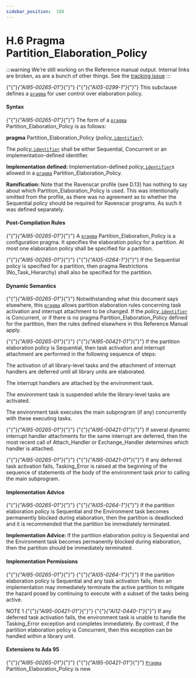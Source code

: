 ---
sidebar_position:  188
---

# H.6 Pragma Partition_Elaboration_Policy

:::warning
We're still working on the Reference manual output.  Internal links are broken,
as are a bunch of other things.
See the [tracking issue](https://github.com/ada-lang-io/ada-lang-io/issues/20)
:::


<p>{"{"}<em>{"AI95-00265-01"}</em>{"}"} {"{"}<em>{"AI05-0299-1"}</em>{"}"} This subclause defines a <code><a href="../AA-2/AA-2.8#S0019">pragma</a></code> for user control over elaboration policy. </p>

#### Syntax

<p>{"{"}<em>{"AI95-00265-01"}</em>{"}"} The form of a <code><a href="../AA-2/AA-2.8#S0019">pragma</a></code> Partition_Elaboration_Policy is as follows: </p>
<p>  <strong>pragma</strong> Partition_Elaboration_Policy (<em>policy_</em><code><a href="../AA-2/AA-2.3#S0002">identifier</a></code>);</p>
<p>The <em>policy_</em><code><a href="../AA-2/AA-2.3#S0002">identifier</a></code> shall be either Sequential, Concurrent or an implementation-defined identifier. </p>
<Admonition type="note">
<p><strong>Implementation defined: </strong>Implementation-defined <em>policy_</em><code><a href="../AA-2/AA-2.3#S0002">identifier</a></code>s allowed in a <code><a href="../AA-2/AA-2.8#S0019">pragma</a></code> Partition_Elaboration_Policy.</p></Admonition>

<Admonition type="note">
<p><strong>Ramification: </strong>Note that the Ravenscar profile (see D.13) has nothing to say about which Partition_Elaboration_Policy is used. This was intentionally omitted from the profile, as there was no agreement as to whether the Sequential policy should be required for Ravenscar programs. As such it was defined separately. </p></Admonition>


#### Post-Compilation Rules

<p>{"{"}<em>{"AI95-00265-01"}</em>{"}"} A <code><a href="../AA-2/AA-2.8#S0019">pragma</a></code> Partition_Elaboration_Policy is a configuration pragma. It specifies the elaboration policy for a partition. At most one elaboration policy shall be specified for a partition.</p>
<p>{"{"}<em>{"AI95-00265-01"}</em>{"}"} {"{"}<em>{"AI05-0264-1"}</em>{"}"} If the Sequential policy is specified for a partition, then pragma Restrictions (No_Task_Hierarchy) shall also be specified for the partition. </p>

#### Dynamic Semantics

<p>{"{"}<em>{"AI95-00265-01"}</em>{"}"} Notwithstanding what this document says elsewhere, this <code><a href="../AA-2/AA-2.8#S0019">pragma</a></code> allows partition elaboration rules concerning task activation and interrupt attachment to be changed. If the <em>policy_</em><code><a href="../AA-2/AA-2.3#S0002">identifier</a></code> is Concurrent, or if there is no pragma Partition_Elaboration_Policy defined for the partition, then the rules defined elsewhere in this Reference Manual apply.</p>
<p>{"{"}<em>{"AI95-00265-01"}</em>{"}"} {"{"}<em>{"AI95-00421-01"}</em>{"}"} If the partition elaboration policy is Sequential, then task activation and interrupt attachment are performed in the following sequence of steps:</p>
<p>The activation of all library-level tasks and the attachment of interrupt handlers are deferred until all library units are elaborated.</p>
<p>The interrupt handlers are attached by the environment task.</p>
<p>The environment task is suspended while the library-level tasks are activated.</p>
<p>The environment task executes the main subprogram (if any) concurrently with these executing tasks. </p>
<p>{"{"}<em>{"AI95-00265-01"}</em>{"}"} {"{"}<em>{"AI95-00421-01"}</em>{"}"} If several dynamic interrupt handler attachments for the same interrupt are deferred, then the most recent call of Attach_Handler or Exchange_Handler determines which handler is attached.</p>
<p>{"{"}<em>{"AI95-00265-01"}</em>{"}"} {"{"}<em>{"AI95-00421-01"}</em>{"}"} If any deferred task activation fails, Tasking_Error is raised at the beginning of the sequence of statements of the body of the environment task prior to calling the main subprogram.</p>

#### Implementation Advice

<p>{"{"}<em>{"AI95-00265-01"}</em>{"}"} {"{"}<em>{"AI05-0264-1"}</em>{"}"} If the partition elaboration policy is Sequential and the Environment task becomes permanently blocked during elaboration, then the partition is deadlocked and it is recommended that the partition be immediately terminated. </p>
<Admonition type="note">
<p><strong>Implementation Advice: </strong>If the partition elaboration policy is Sequential and the Environment task becomes permanently blocked during elaboration, then the partition should be immediately terminated.</p></Admonition>


#### Implementation Permissions

<p>{"{"}<em>{"AI95-00265-01"}</em>{"}"} {"{"}<em>{"AI05-0264-1"}</em>{"}"} If the partition elaboration policy is Sequential and any task activation fails, then an implementation may immediately terminate the active partition to mitigate the hazard posed by continuing to execute with a subset of the tasks being active. </p>
<Admonition type="note">
<p>NOTE 1   {"{"}<em>{"AI95-00421-01"}</em>{"}"} {"{"}<em>{"AI12-0440-1"}</em>{"}"} If any deferred task activation fails, the environment task is unable to handle the Tasking_Error exception and completes immediately. By contrast, if the partition elaboration policy is Concurrent, then this exception can be handled within a library unit. </p></Admonition>


#### Extensions to Ada 95

<Admonition type="note">
<p>{"{"}<em>{"AI95-00265-01"}</em>{"}"} {"{"}<em>{"AI95-00421-01"}</em>{"}"} <code><a href="../AA-2/AA-2.8#S0019">Pragma</a></code> Partition_Elaboration_Policy is new. </p></Admonition>

